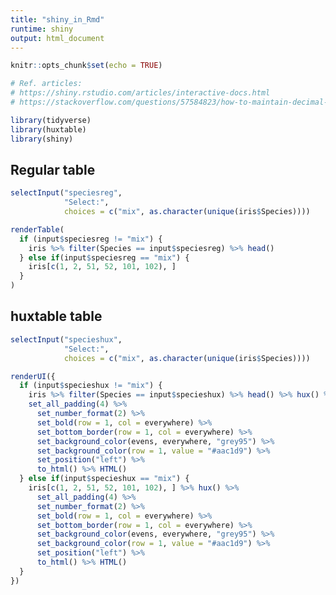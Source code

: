 ```yaml
---
title: "shiny_in_Rmd"
runtime: shiny
output: html_document
---
```


```r
knitr::opts_chunk$set(echo = TRUE)

# Ref. articles:
# https://shiny.rstudio.com/articles/interactive-docs.html
# https://stackoverflow.com/questions/57584823/how-to-maintain-decimal-point-rounding-of-export-summs-in-a-r-shiny-app

library(tidyverse)
library(huxtable)
library(shiny)
```

## Regular table
```r
selectInput("speciesreg",
            "Select:",
            choices = c("mix", as.character(unique(iris$Species))))

renderTable(
  if (input$speciesreg != "mix") {
    iris %>% filter(Species == input$speciesreg) %>% head()
  } else if(input$speciesreg == "mix") {
    iris[c(1, 2, 51, 52, 101, 102), ]
  }
)
```

## huxtable table
```r
selectInput("specieshux",
            "Select:",
            choices = c("mix", as.character(unique(iris$Species))))

renderUI({
  if (input$specieshux != "mix") {
    iris %>% filter(Species == input$specieshux) %>% head() %>% hux() %>%
    set_all_padding(4) %>% 
      set_number_format(2) %>% 
      set_bold(row = 1, col = everywhere) %>% 
      set_bottom_border(row = 1, col = everywhere) %>%
      set_background_color(evens, everywhere, "grey95") %>%
      set_background_color(row = 1, value = "#aac1d9") %>%
      set_position("left") %>%
      to_html() %>% HTML()
  } else if(input$specieshux == "mix") {
    iris[c(1, 2, 51, 52, 101, 102), ] %>% hux() %>%
      set_all_padding(4) %>% 
      set_number_format(2) %>% 
      set_bold(row = 1, col = everywhere) %>% 
      set_bottom_border(row = 1, col = everywhere) %>%
      set_background_color(evens, everywhere, "grey95") %>%
      set_background_color(row = 1, value = "#aac1d9") %>%
      set_position("left") %>%
      to_html() %>% HTML()
  }
})

```
